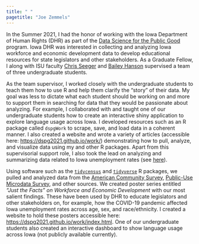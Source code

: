 ```yaml
---
title: " "
pagetitle: "Joe Zemmels"
---
```


<link rel="stylesheet" href="styles.css" type="text/css">

In the Summer 2021, I had the honor of working with the Iowa Department of Human Rights (DHR) as part of the [Data Science for the Public Good](https://dspg.iastate.edu/) program.
Iowa DHR was interested in collecting and analyzing Iowa workforce and economic development data to develop educational resources for state legislators and other stakeholders.
As a Graduate Fellow, I along with ISU faculty [Chris Seeger](https://dspg.iastate.edu/people/christopher-seeger) and [Bailey Hanson](https://dspg.iastate.edu/people/bailey-hanson) supervised a team of three undergraduate students.

As the team supervisor, I worked closely with the undergraduate students to teach them how to use R and help them clarify the "story" of their data.
My goal was less to dictate what each student should be working on and more to support them in searching for data that they would be passionate about analyzing.
For example, I collaborated with and taught one of our undergraduate students how to create an interactive shiny application to explore language usage across Iowa.
I developed resources such as an R package called `dspgWork` to scrape, save, and load data in a coherent manner.
I also created a website and wrote a variety of articles (accessible here: [https://dspg2021.github.io/work/](https://dspg2021.github.io/work/)) demonstrating how to pull, analyze, and visualize data using my and other R packages.
Apart from this supervisorial support role, I also took the lead on analyzing and summarizing data related to Iowa unemployment rates (see [here](https://dspg2021.github.io/work/index.html#how-does-employment-and-unemployment-compare-across-age-sex-and-raceethnicity)).

Using software such as the [`tidycensus`](https://walker-data.com/tidycensus/) and [`tidyverse`](https://www.tidyverse.org/) R packages, we pulled and analyzed data from the [American Community Survey](https://www.census.gov/programs-surveys/acs), [Public-Use Microdata Survey](https://www.census.gov/programs-surveys/geography/guidance/geo-areas/pumas.html), and other sources. 
We created poster series entitled *"Just the Facts" on Workforce and Economic Development* with our most salient findings.
These have been used by DHR to educate legislators and other stakeholders on, for example, how the COVID-19 pandemic affected Iowa unemployment rates across age, sex, and race/ethnicity.
I created a website to hold these posters accessible here: [https://dspg2021.github.io/work/index.html](https://dspg2021.github.io/work/index.html).
One of our undergraduate students also created an interactive dashboard to show language usage across Iowa (not publicly available currently).

